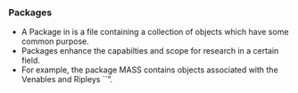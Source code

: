 ### Packages 

*  A Package in \texttt{R} is a file containing a collection of objects which have some common purpose.
* Packages enhance the capabilties and scope for research in a certain field. 
* For example, the package MASS contains objects associated with the Venables and Ripleys ``\textit{Modern Applied
 Statistics with S}”. 
 
 
 
 \begin{figure}
 \centering
 \includegraphics[width=0.97\linewidth]{CRAN}
 %\caption{Comprehensive R Archive Network}
 
 \end{figure}

 \frametitle{R Packages}
 
 \begin{itemize}
 \item ``10 R packages I wish I knew about earlier" - Drew Conway (Yhat.com, February 2013)
 \bigskip \item ``The HadleyVerse" - Hadley Wickham
 \begin{itemize}
 
 \item  ggplot2, dplyr, reshape, lubridate, stringr
 
 \item  With Romain Francois, Dianne Cook and Garret Grolemund.
 \end{itemize}
 \bigskip
 \item Dr Brendan Haplin (UL): lme4 ,TraMineR, Gelman's arm, MASS, foreign. 
 \bigskip
 \item Shiny - Web Applications with \texttt{R}
 \end{itemize}




